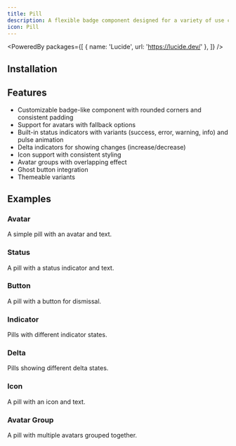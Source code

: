 ```yaml
---
title: Pill
description: A flexible badge component designed for a variety of use cases.
icon: Pill
---
```


<PoweredBy packages={[
  { name: 'Lucide', url: 'https://lucide.dev/' },
]} />

<Preview path="pill" />

## Installation

<Installer packageName="pill" />

## Features

- Customizable badge-like component with rounded corners and consistent padding
- Support for avatars with fallback options
- Built-in status indicators with variants (success, error, warning, info) and pulse animation
- Delta indicators for showing changes (increase/decrease)
- Icon support with consistent styling
- Avatar groups with overlapping effect
- Ghost button integration
- Themeable variants

## Examples

### Avatar

A simple pill with an avatar and text.

<Preview path="pill-avatar" />

### Status

A pill with a status indicator and text.

<Preview path="pill-status" />

### Button

A pill with a button for dismissal.

<Preview path="pill-button" />

### Indicator

Pills with different indicator states.

<Preview path="pill-indicator" />

### Delta

Pills showing different delta states.

<Preview path="pill-delta" />

### Icon

A pill with an icon and text.

<Preview path="pill-icon" />

### Avatar Group

A pill with multiple avatars grouped together.

<Preview path="pill-avatar-group" />
